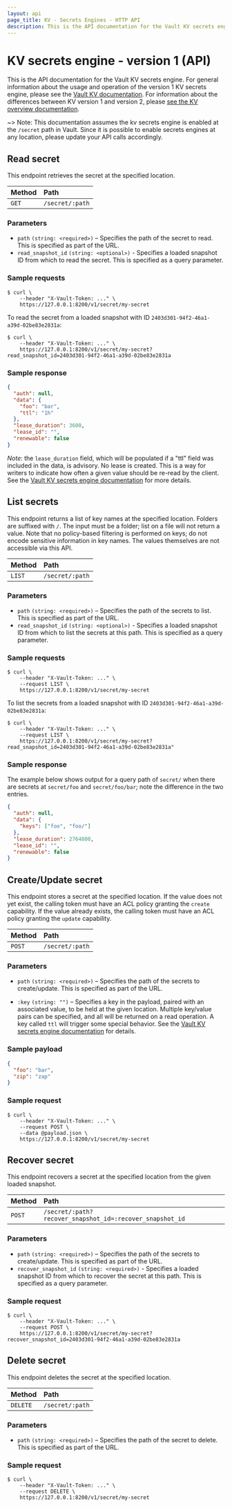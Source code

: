```yaml
---
layout: api
page_title: KV - Secrets Engines - HTTP API
description: This is the API documentation for the Vault KV secrets engine, version 1.
---
```


# KV secrets engine - version 1 (API)

This is the API documentation for the Vault KV secrets engine. For general
information about the usage and operation of the version 1 KV secrets engine, please
see the [Vault KV documentation](/vault/docs/secrets/kv/kv-v1). For information
about the differences between KV version 1 and version 2, please [see the KV overview
documentation](/vault/docs/secrets/kv).

~> Note: This documentation assumes the kv secrets engine is enabled at the
`/secret` path in Vault. Since it is possible to enable secrets engines at any
location, please update your API calls accordingly.

## Read secret

This endpoint retrieves the secret at the specified location.

| Method | Path            |
| :----- | :-------------- |
| `GET`  | `/secret/:path` |

### Parameters

- `path` `(string: <required>)` – Specifies the path of the secret to read.
  This is specified as part of the URL.
- `read_snapshot_id` `(string: <optional>)` - Specifies a loaded snapshot ID from
  which to read the secret. This is specified as a query parameter.

### Sample requests

```shell-session
$ curl \
    --header "X-Vault-Token: ..." \
    https://127.0.0.1:8200/v1/secret/my-secret
```

To read the secret from a loaded snapshot with ID `2403d301-94f2-46a1-a39d-02be83e2831a`:

```shell-session
$ curl \
    --header "X-Vault-Token: ..." \
    https://127.0.0.1:8200/v1/secret/my-secret?read_snapshot_id=2403d301-94f2-46a1-a39d-02be83e2831a
```

### Sample response

```json
{
  "auth": null,
  "data": {
    "foo": "bar",
    "ttl": "1h"
  },
  "lease_duration": 3600,
  "lease_id": "",
  "renewable": false
}
```

_Note_: the `lease_duration` field, which will be populated if a "ttl" field
was included in the data, is advisory. No lease is created. This is a way for
writers to indicate how often a given value should be re-read by the client.
See the [Vault KV secrets engine documentation](/vault/docs/secrets/kv/kv-v1#ttls)
for more details.

## List secrets

This endpoint returns a list of key names at the specified location. Folders are
suffixed with `/`. The input must be a folder; list on a file will not return a
value. Note that no policy-based filtering is performed on keys; do not encode
sensitive information in key names. The values themselves are not accessible via
this API.

| Method | Path            |
| :----- | :-------------- |
| `LIST` | `/secret/:path` |

### Parameters

- `path` `(string: <required>)` – Specifies the path of the secrets to list.
  This is specified as part of the URL.
- `read_snapshot_id` `(string: <optional>)` - Specifies a loaded snapshot ID from
which to list the secrets at this path. This is specified as a query parameter.

### Sample requests

```shell-session
$ curl \
    --header "X-Vault-Token: ..." \
    --request LIST \
    https://127.0.0.1:8200/v1/secret/my-secret
```

To list the secrets from a loaded snapshot with ID `2403d301-94f2-46a1-a39d-02be83e2831a`:

```shell-session
$ curl \
    --header "X-Vault-Token: ..." \
    --request LIST \
    https://127.0.0.1:8200/v1/secret/my-secret?read_snapshot_id=2403d301-94f2-46a1-a39d-02be83e2831a"
```


### Sample response

The example below shows output for a query path of `secret/` when there are
secrets at `secret/foo` and `secret/foo/bar`; note the difference in the two
entries.

```json
{
  "auth": null,
  "data": {
    "keys": ["foo", "foo/"]
  },
  "lease_duration": 2764800,
  "lease_id": "",
  "renewable": false
}
```

## Create/Update secret

This endpoint stores a secret at the specified location. If the value does not
yet exist, the calling token must have an ACL policy granting the `create`
capability. If the value already exists, the calling token must have an ACL
policy granting the `update` capability.

| Method | Path            |
| :----- | :-------------- |
| `POST` | `/secret/:path` |

### Parameters

- `path` `(string: <required>)` – Specifies the path of the secrets to
  create/update. This is specified as part of the URL.

- `:key` `(string: "")` – Specifies a key in the payload, paired with an associated value, to
  be held at the given location. Multiple key/value pairs can be specified, and
  all will be returned on a read operation. A key called `ttl` will trigger
  some special behavior. See the [Vault KV secrets engine
  documentation](/vault/docs/secrets/kv/kv-v1#ttls) for details.

### Sample payload

```json
{
  "foo": "bar",
  "zip": "zap"
}
```

### Sample request

```shell-session
$ curl \
    --header "X-Vault-Token: ..." \
    --request POST \
    --data @payload.json \
    https://127.0.0.1:8200/v1/secret/my-secret
```

## Recover secret

This endpoint recovers a secret at the specified location from the given loaded snapshot.

| Method | Path                                                     |
| :----- | :------------------------------------------------------- |
| `POST` | `/secret/:path?recover_snapshot_id=:recover_snapshot_id` |

### Parameters

- `path` `(string: <required>)` – Specifies the path of the secrets to
create/update. This is specified as part of the URL.
- `recover_snapshot_id` `(string: <required>)` - Specifies a loaded snapshot ID from
which to recover the secret at this path. This is specified as a query parameter.

### Sample request

```shell-session
$ curl \
    --header "X-Vault-Token: ..." \
    --request POST \
    https://127.0.0.1:8200/v1/secret/my-secret?recover_snapshot_id=2403d301-94f2-46a1-a39d-02be83e2831a
```

## Delete secret

This endpoint deletes the secret at the specified location.

| Method   | Path            |
| :------- | :-------------- |
| `DELETE` | `/secret/:path` |

### Parameters

- `path` `(string: <required>)` – Specifies the path of the secret to delete.
  This is specified as part of the URL.

### Sample request

```shell-session
$ curl \
    --header "X-Vault-Token: ..." \
    --request DELETE \
    https://127.0.0.1:8200/v1/secret/my-secret
```
